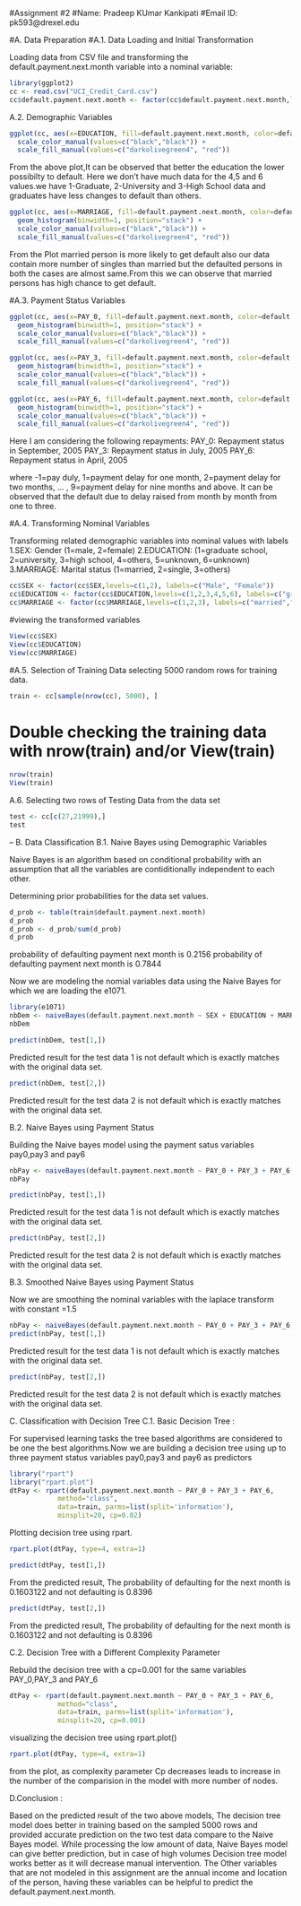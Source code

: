 
#Assignment #2
#Name: Pradeep KUmar Kankipati
#Email ID: pk593@drexel.edu


#A. Data Preparation
#A.1. Data Loading and Initial Transformation


Loading data from CSV file and transforming the default.payment.next.month variable into a nominal variable:

```r
library(ggplot2)
cc <- read.csv("UCI_Credit_Card.csv")
cc$default.payment.next.month <- factor(cc$default.payment.next.month,levels=c(0,1), labels=c("No","Yes"))
```


A.2. Demographic Variables
```r
ggplot(cc, aes(x=EDUCATION, fill=default.payment.next.month, color=default.payment.next.month)) +   geom_histogram(binwidth=0.5, position="stack") +
  scale_color_manual(values=c("black","black")) +
  scale_fill_manual(values=c("darkolivegreen4", "red"))


```

From the above plot,It can be observed that better the education the lower possibilty to default. Here we don't have much data for the 4,5 and 6 values.we have 1-Graduate, 2-University and 3-High School data and graduates have less changes to default than others.


```r
ggplot(cc, aes(x=MARRIAGE, fill=default.payment.next.month, color=default.payment.next.month)) + 
  geom_histogram(binwidth=1, position="stack") +
  scale_color_manual(values=c("black","black")) +
  scale_fill_manual(values=c("darkolivegreen4", "red"))

```

From the Plot married person is more likely to get default also our data contain more number of singles than married but the defaulted persons in both the cases are almost same.From this we can observe that married persons has high chance to get default.  


#A.3. Payment Status Variables

```r
ggplot(cc, aes(x=PAY_0, fill=default.payment.next.month, color=default.payment.next.month)) + 
  geom_histogram(binwidth=1, position="stack") +
  scale_color_manual(values=c("black","black")) +
  scale_fill_manual(values=c("darkolivegreen4", "red"))

ggplot(cc, aes(x=PAY_3, fill=default.payment.next.month, color=default.payment.next.month)) + 
  geom_histogram(binwidth=1, position="stack") +
  scale_color_manual(values=c("black","black")) +
  scale_fill_manual(values=c("darkolivegreen4", "red"))

ggplot(cc, aes(x=PAY_6, fill=default.payment.next.month, color=default.payment.next.month)) + 
  geom_histogram(binwidth=1, position="stack") +
  scale_color_manual(values=c("black","black")) +
  scale_fill_manual(values=c("darkolivegreen4", "red"))

```

Here I am considering the following repayments:
PAY_0: Repayment status in September, 2005 
PAY_3: Repayment status in July, 2005 
PAY_6: Repayment status in April, 2005

where -1=pay duly, 1=payment delay for one month, 2=payment delay for two months, ... , 9=payment delay for nine months and above.  It can be observed that the default due to delay raised from month by month from one to three.


#A.4. Transforming Nominal Variables

Transforming related demographic variables into nominal values with labels 
1.SEX: Gender (1=male, 2=female)
2.EDUCATION: (1=graduate school, 2=university, 3=high school, 4=others, 5=unknown, 6=unknown)
3.MARRIAGE: Marital status (1=married, 2=single, 3=others)

```r
cc$SEX <- factor(cc$SEX,levels=c(1,2), labels=c("Male", "Female"))
cc$EDUCATION <- factor(cc$EDUCATION,levels=c(1,2,3,4,5,6), labels=c("graduate school","university","high school","others","unknown","unknown"))
cc$MARRIAGE <- factor(cc$MARRIAGE,levels=c(1,2,3), labels=c("married","single","others"))
```

#viewing the transformed variables


```r
View(cc$SEX)
View(cc$EDUCATION)
View(cc$MARRIAGE)
```

#A.5. Selection of Training Data
selecting 5000 random rows for training data.

```r
train <- cc[sample(nrow(cc), 5000), ]
```

# Double checking the training data with nrow(train) and/or View(train)

```r
nrow(train)
View(train)
```

A.6. Selecting two rows of Testing Data from the data set

```r
test <- cc[c(27,21999),]    
test
```

--
B. Data Classification
B.1. Naive Bayes using Demographic Variables

Naive Bayes is an algorithm based on conditional probability with an assumption that all the variables are contiditionally independent to each other.

Determining prior probabilities for the data set values.

```r
d_prob <- table(train$default.payment.next.month)
d_prob
d_prob <- d_prob/sum(d_prob)
d_prob
```

probability of defaulting payment next month is 0.2156
probability of defaulting payment next month is 0.7844

Now we are modeling the nomial variables data using the Naive Bayes for which we are loading the e1071.

```r
library(e1071)
nbDem <- naiveBayes(default.payment.next.month ~ SEX + EDUCATION + MARRIAGE, train)
nbDem
```


```r
predict(nbDem, test[1,])
```

Predicted result for the test data 1 is not default which is exactly matches with the original data set. 


```r
predict(nbDem, test[2,])
```

Predicted result for the test data 2 is not default which is exactly matches with the original data set. 


B.2. Naive Bayes using Payment Status

Building the Naive bayes model using the payment satus variables pay0,pay3 and pay6 


```r
nbPay <- naiveBayes(default.payment.next.month ~ PAY_0 + PAY_3 + PAY_6, train)
nbPay
```

```r
predict(nbPay, test[1,])
```
Predicted result for the test data 1 is not default which is exactly matches with the original data set. 

```r
predict(nbPay, test[2,])
```
Predicted result for the test data 2 is not default which is exactly matches with the original data set. 


B.3. Smoothed Naive Bayes using Payment Status


  Now we are smoothing the nominal variables with the laplace transform with constant =1.5  
```r
nbPay <- naiveBayes(default.payment.next.month ~ PAY_0 + PAY_3 + PAY_6, train, laplace=1.5)
predict(nbPay, test[1,])
```
Predicted result for the test data 1 is not default which is exactly matches with the original data set.

```r
predict(nbPay, test[2,])
```
Predicted result for the test data 2 is not default which is exactly matches with the original data set.


C. Classification with Decision Tree
C.1. Basic Decision Tree :
 

For supervised learning tasks the tree based algorithms are considered to be one the best algorithms.Now we are building a decision tree using up to three payment status variables pay0,pay3 and pay6 as predictors

```r
library("rpart")
library("rpart.plot")
dtPay <- rpart(default.payment.next.month ~ PAY_0 + PAY_3 + PAY_6,
            method="class",
            data=train, parms=list(split='information'), 
            minsplit=20, cp=0.02)
```

Plotting decision tree using rpart.

```r
rpart.plot(dtPay, type=4, extra=1)
```

```r
predict(dtPay, test[1,])
```
From the predicted result, The probability of defaulting for the next month is 0.1603122 and not defaulting is 0.8396

```r
predict(dtPay, test[2,])
```
From the predicted result, The probability of defaulting for the next month is 0.1603122 and not defaulting is 0.8396



C.2. Decision Tree with a Different Complexity Parameter

Rebuild the decision tree with a cp=0.001 for the same variables PAY_0,PAY_3 and PAY_6

```r
dtPay <- rpart(default.payment.next.month ~ PAY_0 + PAY_3 + PAY_6,
            method="class",
            data=train, parms=list(split='information'), 
            minsplit=20, cp=0.001)
```

visualizing the decision tree using rpart.plot()

```r
rpart.plot(dtPay, type=4, extra=1)
```

 from the plot, as complexity parameter Cp decreases leads to increase in the number of the comparision in the model with more number of nodes.

D.Conclusion :

   Based on the predicted result of the two above models, The decision tree model does better in training based on the sampled 5000 rows and provided accurate prediction on the two test data compare to the Naive Bayes model.
   While processing the low amount of data, Naive Bayes model can give better prediction, but in case of high volumes Decision tree model works better as it will decrease manual intervention.
   The Other variables that are not modeled in this assignment are the annual income and location of the person, having these variables can be helpful to predict the default.payment.next.month.
   







